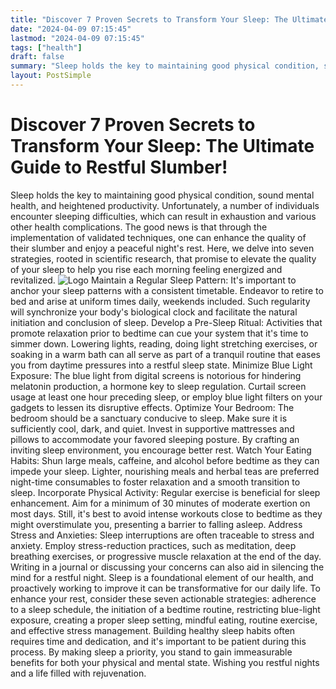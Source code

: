 ```yaml
---
title: "Discover 7 Proven Secrets to Transform Your Sleep: The Ultimate Guide to Restful Slumber!"
date: "2024-04-09 07:15:45"
lastmod: "2024-04-09 07:15:45"
tags: ["health"]
draft: false
summary: "Sleep holds the key to maintaining good physical condition, sound mental health, and heightened productivity. Unfortunately, a number of individuals encounter sleeping difficulties, which can result in exhaustion and various other health complications. The good news is that through the implementation of validated techniques, one can enhance the quality of their slumber and enjoy a peaceful night's rest. Here, we delve into seven strategies, rooted in scientific research, that promise to elevate the quality of your sleep to help you rise each morning feeling energized and revitalized."
layout: PostSimple
---
```

# Discover 7 Proven Secrets to Transform Your Sleep: The Ultimate Guide to Restful Slumber!
Sleep holds the key to maintaining good physical condition, sound mental health, and heightened productivity. Unfortunately, a number of individuals encounter sleeping difficulties, which can result in exhaustion and various other health complications. The good news is that through the implementation of validated techniques, one can enhance the quality of their slumber and enjoy a peaceful night's rest. Here, we delve into seven strategies, rooted in scientific research, that promise to elevate the quality of your sleep to help you rise each morning feeling energized and revitalized.
<img alt="Logo" class="lazyImg" data-src="https://cdn.seniorsselection.com/src_image/a4b60a013b40e4a0d05df573f801c5d7.webp" src="/statics/image/loading.webp"/>
Maintain a Regular Sleep Pattern:
It's important to anchor your sleep patterns with a consistent timetable. Endeavor to retire to bed and arise at uniform times daily, weekends included. Such regularity will synchronize your body's biological clock and facilitate the natural initiation and conclusion of sleep.
Develop a Pre-Sleep Ritual:
Activities that promote relaxation prior to bedtime can cue your system that it's time to simmer down. Lowering lights, reading, doing light stretching exercises, or soaking in a warm bath can all serve as part of a tranquil routine that eases you from daytime pressures into a restful sleep state.
Minimize Blue Light Exposure:
The blue light from digital screens is notorious for hindering melatonin production, a hormone key to sleep regulation. Curtail screen usage at least one hour preceding sleep, or employ blue light filters on your gadgets to lessen its disruptive effects.
Optimize Your Bedroom:
The bedroom should be a sanctuary conducive to sleep. Make sure it is sufficiently cool, dark, and quiet. Invest in supportive mattresses and pillows to accommodate your favored sleeping posture. By crafting an inviting sleep environment, you encourage better rest.
Watch Your Eating Habits:
Shun large meals, caffeine, and alcohol before bedtime as they can impede your sleep. Lighter, nourishing meals and herbal teas are preferred night-time consumables to foster relaxation and a smooth transition to sleep.
Incorporate Physical Activity:
Regular exercise is beneficial for sleep enhancement. Aim for a minimum of 30 minutes of moderate exertion on most days. Still, it's best to avoid intense workouts close to bedtime as they might overstimulate you, presenting a barrier to falling asleep.
Address Stress and Anxieties:
Sleep interruptions are often traceable to stress and anxiety. Employ stress-reduction practices, such as meditation, deep breathing exercises, or progressive muscle relaxation at the end of the day. Writing in a journal or discussing your concerns can also aid in silencing the mind for a restful night.
Sleep is a foundational element of our health, and proactively working to improve it can be transformative for our daily life. To enhance your rest, consider these seven actionable strategies: adherence to a sleep schedule, the initiation of a bedtime routine, restricting blue-light exposure, creating a proper sleep setting, mindful eating, routine exercise, and effective stress management. Building healthy sleep habits often requires time and dedication, and it's important to be patient during this process. By making sleep a priority, you stand to gain immeasurable benefits for both your physical and mental state. Wishing you restful nights and a life filled with rejuvenation.
        